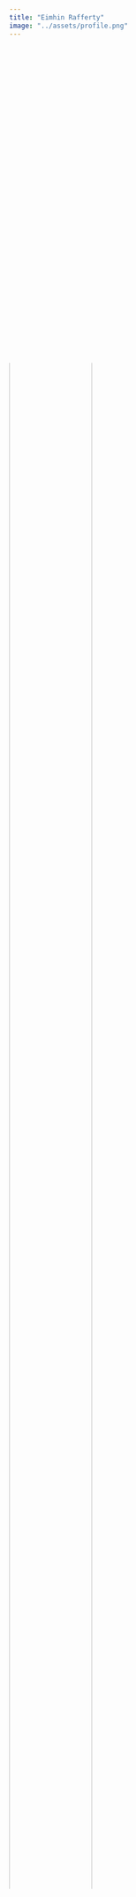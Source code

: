 ```yaml
---
title: "Eimhin Rafferty"
image: "../assets/profile.png"
--- 
```

<div style="width: 150px; clip-path: circle(50%)">
  <img src="assets/profile1.png" alt="Circular Image" style="width: 100%; height: auto;">
</div>

👋 Hello

I'm Eimhin Rafferty

With over 4 years of direct experience in product management, I have delivered genre-defining products and ambitious programmes at the intersection of technology and the built environment. This builds on a foundation of 10 years of experience in delivering a broad portfolio of design and construction projects globally.

My architectural background equips me with meticulous attention to detail, strong problem-solving skills, and the ability to communicate complex ideas clearly and concisely to both technical and non-technical audiences. I excel in cross-functional teams, am passionate about user-centric design, and possess a wide-angle lens for identifying and addressing complex challenges.

With patience and empathy, I foster strong relationships, build consensus, and drive projects to successful completion.

## About Me
- 🏃 I love to Cycle & Run ↗️ Follow me on ⏱️ [Strava](https://www.strava.com/athletes/eimhin_rafferty)  
- 🚸 Most of my time is spend being a dad though!
- 🇮🇪 I'm from ireland
- 🇬🇧 I've Lived and worked for many years in the UK
- 🇮🇹 Now I live in Italy with my family
- 🔉 Eimhin is a difficult irish name, it is prounced like 'Kevin' if you ignore the K 

## Contact

you can drop me an email any time, whatsapp, signal or telegram too.
or find me anywhere below:

💻 [Github](https://www.github.com/eimhinr)

📋 [LinkedIn](https://www.linkedin.com/eimhin-rafferty)


